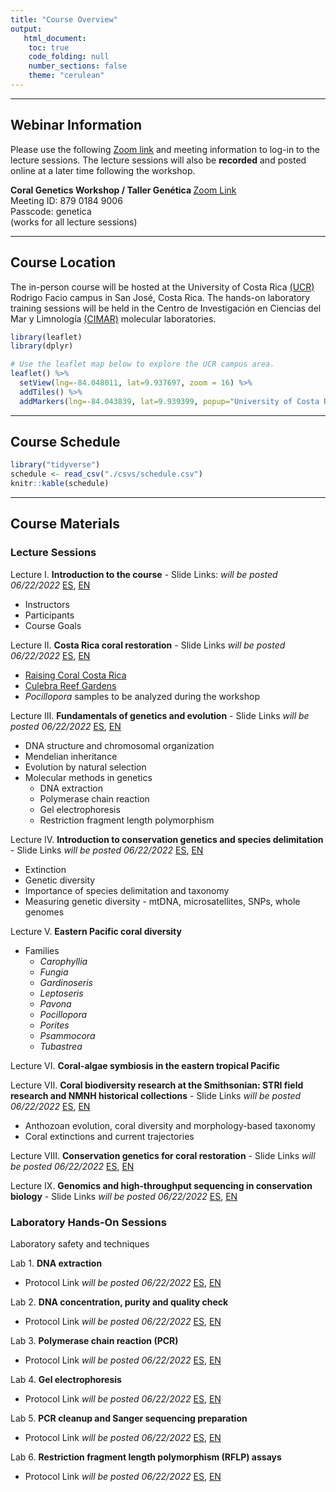 ```yaml
---
title: "Course Overview"
output:
   html_document:
    toc: true
    code_folding: null
    number_sections: false
    theme: "cerulean"
---
```


***

## Webinar Information

Please use the following [Zoom link](https://smithsonian.zoom.us/j/87901849006?pwd=VzdJSFM3Z2hWN2krZGlVbWwvTnFJUT09) and meeting information to log-in to the lecture sessions. The lecture sessions will also be **recorded** and posted online at a later time following the workshop.

**Coral Genetics Workshop / Taller Genética ** [Zoom Link](https://smithsonian.zoom.us/j/87901849006?pwd=VzdJSFM3Z2hWN2krZGlVbWwvTnFJUT09)  
Meeting ID: 879 0184 9006  
Passcode: genetica  
(works for all lecture sessions)  

***

## Course Location

The in-person course will be hosted at the University of Costa Rica [(UCR)](https://www.ucr.ac.cr/) Rodrigo Facio campus in San José, Costa Rica. The hands-on laboratory training sessions will be held in the Centro de Investigación en Ciencias del Mar y Limnología [(CIMAR)](http://cimar.ucr.ac.cr/) molecular laboratories.
```r
library(leaflet)
library(dplyr)
```
```r
# Use the leaflet map below to explore the UCR campus area. 
leaflet() %>%
  setView(lng=-84.048011, lat=9.937697, zoom = 16) %>%
  addTiles() %>%
  addMarkers(lng=-84.043839, lat=9.939399, popup="University of Costa Rica CIMAR laboratory") 
```

***

## Course Schedule

```r
library("tidyverse")
schedule <- read_csv("./csvs/schedule.csv")
knitr::kable(schedule)
```

***

## Course Materials
### Lecture Sessions

Lecture I. **Introduction to the course** - Slide Links: *will be posted 06/22/2022* [ES](https://drive.google.com/file/d/1Q4EfOdMmATJr1qH5C2riH3g5SCA192wK/view?usp=sharing), [EN]()  

  * Instructors
  * Participants
  * Course Goals  
  

Lecture II. **Costa Rica coral restoration** - Slide Links *will be posted 06/22/2022* [ES](), [EN]()  

  * [Raising Coral Costa Rica](https://www.raisingcoral.org/)
  * [Culebra Reef Gardens](https://culebrareefgardens.org/home/)
  * *Pocillopora* samples to be analyzed during the workshop  
  

Lecture III. **Fundamentals of genetics and evolution** - Slide Links *will be posted 06/22/2022* [ES](), [EN]()  

  * DNA structure and chromosomal organization
  * Mendelian inheritance
  * Evolution by natural selection
  * Molecular methods in genetics
	 - DNA extraction
	 - Polymerase chain reaction
	 - Gel electrophoresis
	 - Restriction fragment length polymorphism  
	 

Lecture IV. **Introduction to conservation genetics and species delimitation** - Slide Links *will be posted 06/22/2022* [ES](), [EN]()  

  * Extinction
  * Genetic diversity 
  * Importance of species delimitation and taxonomy
  * Measuring genetic diversity - mtDNA, microsatellites, SNPs, whole genomes  
  

Lecture V. **Eastern Pacific coral diversity**

  * Families
      + *Carophyllia*
      + *Fungia*
      + *Gardinoseris*
      + *Leptoseris*
      + *Pavona*
      + *Pocillopora*
      + *Porites*
      + *Psammocora*
      + *Tubastrea*

Lecture VI. **Coral-algae symbiosis in the eastern tropical Pacific**


Lecture VII. **Coral biodiversity research at the Smithsonian: STRI field research and NMNH historical collections** - Slide Links *will be posted 06/22/2022* [ES](), [EN]()  

  * Anthozoan evolution, coral diversity and morphology-based taxonomy
  * Coral extinctions and current trajectories

Lecture VIII. **Conservation genetics for coral restoration** - Slide Links *will be posted 06/22/2022* [ES](), [EN]()  


Lecture IX. **Genomics and high-throughput sequencing in conservation biology** - Slide Links *will be posted 06/22/2022* [ES](), [EN]()  


### Laboratory Hands-On Sessions

Laboratory safety and techniques

Lab 1. **DNA extraction**  

  * Protocol Link *will be posted 06/22/2022* [ES](), [EN]()  

Lab 2. **DNA concentration, purity and quality check**  

  * Protocol Link *will be posted 06/22/2022* [ES](), [EN]()  
  
Lab 3. **Polymerase chain reaction (PCR)**  

  * Protocol Link *will be posted 06/22/2022* [ES](), [EN]()  

Lab 4. **Gel electrophoresis**  

  * Protocol Link *will be posted 06/22/2022* [ES](), [EN]()  
  
Lab 5. **PCR cleanup and Sanger sequencing preparation**  

  * Protocol Link *will be posted 06/22/2022* [ES](), [EN]()  

Lab 6. **Restriction fragment length polymorphism (RFLP) assays**  

  * Protocol Link *will be posted 06/22/2022* [ES](), [EN]()  


